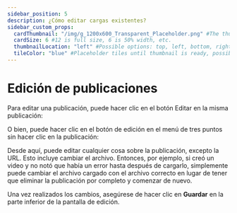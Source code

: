 ---
sidebar_position: 5
description: ¿Cómo editar cargas existentes?
sidebar_custom_props:
  cardThumbnail: "/img/g_1200x600_Transparent_Placeholder.png" #The thumbnail on the category card.
  cardSize: 6 #12 is full size, 6 is 50% width, etc.
  thumbnailLocation: "left" #Possible options: top, left, bottom, right, none
  tileColor: "blue" #Placeholder tiles until thumbnail is ready, possible options: blue, cream, darkpurple, lightpurple, mauve, orange, pink, none
---

# Edición de publicaciones

Para editar una publicación, puede hacer clic en el botón Editar en la misma publicación:

O bien, puede hacer clic en el botón de edición en el menú de tres puntos sin hacer clic en la publicación:

Desde aquí, puede editar cualquier cosa sobre la publicación, excepto la URL. Esto incluye cambiar el archivo. Entonces, por ejemplo, si creó un video y no notó que había un error hasta después de cargarlo, simplemente puede cambiar el archivo cargado con el archivo correcto en lugar de tener que eliminar la publicación por completo y comenzar de nuevo.

Una vez realizados los cambios, asegúrese de hacer clic en **Guardar** en la parte inferior de la pantalla de edición.